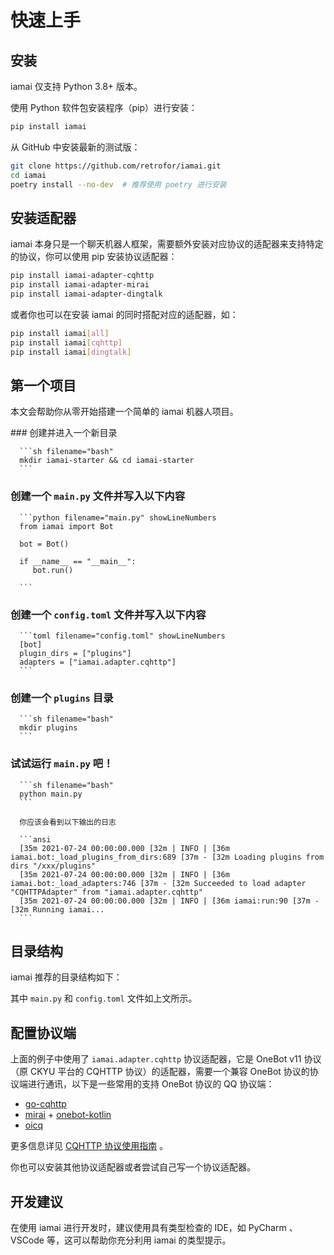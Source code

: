 
# 快速上手

## 安装

<Callout type="warning" emoji="⚠️">
  iamai 仅支持 Python 3.8+ 版本。
</Callout>

使用 Python 软件包安装程序（pip）进行安装：

```sh filename="bash"
pip install iamai
```

从 GitHub 中安装最新的测试版：

```sh filename="bash"
git clone https://github.com/retrofor/iamai.git
cd iamai
poetry install --no-dev  # 推荐使用 poetry 进行安装
```

## 安装适配器

iamai 本身只是一个聊天机器人框架，需要额外安装对应协议的适配器来支持特定的协议，你可以使用 pip 安装协议适配器：

```sh filename="bash"
pip install iamai-adapter-cqhttp
pip install iamai-adapter-mirai
pip install iamai-adapter-dingtalk
```

或者你也可以在安装 iamai 的同时搭配对应的适配器，如：

```sh filename="bash"
pip install iamai[all]
pip install iamai[cqhttp]
pip install iamai[dingtalk]
```

## 第一个项目

本文会帮助你从零开始搭建一个简单的 iamai 机器人项目。


<Steps>
### 创建并进入一个新目录

      ```sh filename="bash"
      mkdir iamai-starter && cd iamai-starter
      ```

### 创建一个 `main.py` 文件并写入以下内容

      ```python filename="main.py" showLineNumbers
      from iamai import Bot

      bot = Bot()

      if __name__ == "__main__":
         bot.run()

      ```

### 创建一个 `config.toml` 文件并写入以下内容

      ```toml filename="config.toml" showLineNumbers
      [bot]
      plugin_dirs = ["plugins"]
      adapters = ["iamai.adapter.cqhttp"]
      ```

### 创建一个 `plugins` 目录

      ```sh filename="bash"
      mkdir plugins
      ```

### 试试运行 `main.py` 吧！

      ```sh filename="bash"
      python main.py
      ```

      你应该会看到以下输出的日志

      ```ansi
      [35m 2021-07-24 00:00:00.000 [32m | INFO | [36m iamai.bot:_load_plugins_from_dirs:689 [37m - [32m Loading plugins from dirs "/xxx/plugins"
      [35m 2021-07-24 00:00:00.000 [32m | INFO | [36m iamai.bot:_load_adapters:746 [37m - [32m Succeeded to load adapter "CQHTTPAdapter" from "iamai.adapter.cqhttp"
      [35m 2021-07-24 00:00:00.000 [32m | INFO | [36m iamai:run:90 [37m - [32m Running iamai...
      ```

</Steps>

## 目录结构

iamai 推荐的目录结构如下：

 
<FileTree>
  <FileTree.Folder name="iamai-starter" defaultOpen>
    <FileTree.Folder name="plugins (插件目录)" defaultOpen>
      <FileTree.File name="xxx.py" />
    </FileTree.Folder>
    <FileTree.File name="config.toml (配置文件)" />
    <FileTree.File name="main.py" />
  </FileTree.Folder>
</FileTree>

其中 `main.py` 和 `config.toml` 文件如上文所示。

## 配置协议端

上面的例子中使用了 `iamai.adapter.cqhttp` 协议适配器，它是 OneBot v11 协议（原 CKYU 平台的 CQHTTP 协议）的适配器，需要一个兼容 OneBot 协议的协议端进行通讯，以下是一些常用的支持 OneBot 协议的 QQ 协议端：

- [go-cqhttp](https://github.com/Mrs4s/go-cqhttp)
- [mirai](https://github.com/mamoe/mirai) + [onebot-kotlin](https://github.com/yyuueexxiinngg/onebot-kotlin)
- [oicq](https://github.com/takayama-lily/oicq)

更多信息详见 [CQHTTP 协议使用指南](./cqhttp-adapter.md) 。

你也可以安装其他协议适配器或者尝试自己写一个协议适配器。

## 开发建议

在使用 iamai 进行开发时，建议使用具有类型检查的 IDE，如 PyCharm 、 VSCode 等，这可以帮助你充分利用 iamai 的类型提示。
